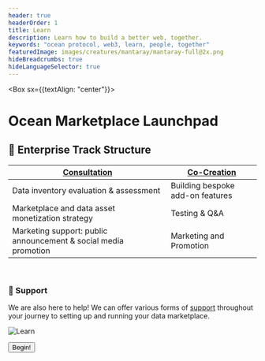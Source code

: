 ```yaml
---
header: true
headerOrder: 1
title: Learn
description: Learn how to build a better web, together.
keywords: "ocean protocol, web3, learn, people, together"
featuredImage: images/creatures/mantaray/mantaray-full@2x.png
hideBreadcrumbs: true
hideLanguageSelector: true
---
```


<Box sx={{textAlign: "center"}}>

# Ocean Marketplace Launchpad

</Box>

## 🚀 Enterprise Track Structure

| [Consultation](/enterprise/consultation)                        | [Co-Creation](/enterprise/co-creation) |
| --------------------------------------------------------------- | -------------------------------------- |
| Data inventory evaluation & assessment                          | Building bespoke add-on features       |
| Marketplace and data asset monetization strategy                | Testing & Q&A                          |
| Marketing support: public announcement & social media promotion | Marketing and Promotion                |

<br />

### 🙋 Support

We are also here to help! We can offer various forms of [support](/enterprise/support#) throughout your journey to setting up and running your data marketplace.

<LeadCapture />

![Learn](/images/creatures/octopus/octopus-full-light.svg)

<Aligner center>
  <Button to="/setup/module-0/">Begin!</Button>
</Aligner>
